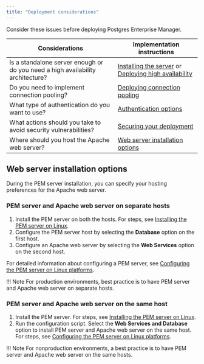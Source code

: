 ```yaml
---
title: "Deployment considerations"
---
```


Consider these issues before deploying Postgres Enterprise Manager. 

| Considerations                                                                     | Implementation instructions                                                                                                                         |
| ---------------------------------------------------------------------------------- | --------------------------------------------------------------------------------------------------------------------------------------------------- |
| Is a standalone server enough or do you need a high availability architecture? | [Installing the server](/pem/latest/installing_pem_server/) or [Deploying high availability](/pem/latest/installing_pem_server/setup_ha_using_efm/) |
| Do you need to implement connection pooling?                                       | [Deploying connection pooling](/pem/latest/installing_pem_server/pem_pgbouncer/)                                                                    |
| What type of authentication do you want to use?                                    | [Authentication options](/pem/latest/installing_pem_server/authentication_options/)                                                                 |
| What actions should you take to avoid security vulnerabilities?                    | [Securing your deployment](/pem/latest/installing_pem_server/pem_security_best_practices/)                                                          |
| Where should you host the Apache web server?                                       | [Web server installation options](/pem/latest/installing_pem_server/installing_on_linux/installing_pem_server_and_apache_web_server_preferences)    |


## Web server installation options

During the PEM server installation, you can specify your hosting preferences for the Apache web server.

###  PEM server and Apache web server on separate hosts

1.  Install the PEM server on both the hosts. For steps, see [Installing the PEM server on Linux](using_edb_repository).
2.  Configure the PEM server host by selecting the **Database** option on the first host. 
3.  Configure an Apache web server by selecting the **Web Services** option on the second host.

For detailed information about configuring a PEM server, see [Configuring the PEM server on Linux platforms](configuring_the_pem_server_on_linux).

!!! Note
    For production environments, best practice is to have PEM server and Apache web server on separate hosts.
 
###  PEM server and Apache web server on the same host

1.  Install the PEM server. For steps, see [Installing the PEM server on Linux](using_edb_repository).
2.  Run the configuration script. Select the **Web Services and Database** option to install PEM server and Apache web server on the same host. For steps, see [Configuring the PEM server on Linux platforms](configuring_the_pem_server_on_linux).

!!! Note
    For nonproduction environments, a best practice is to have PEM server and Apache web server on the same hosts.
